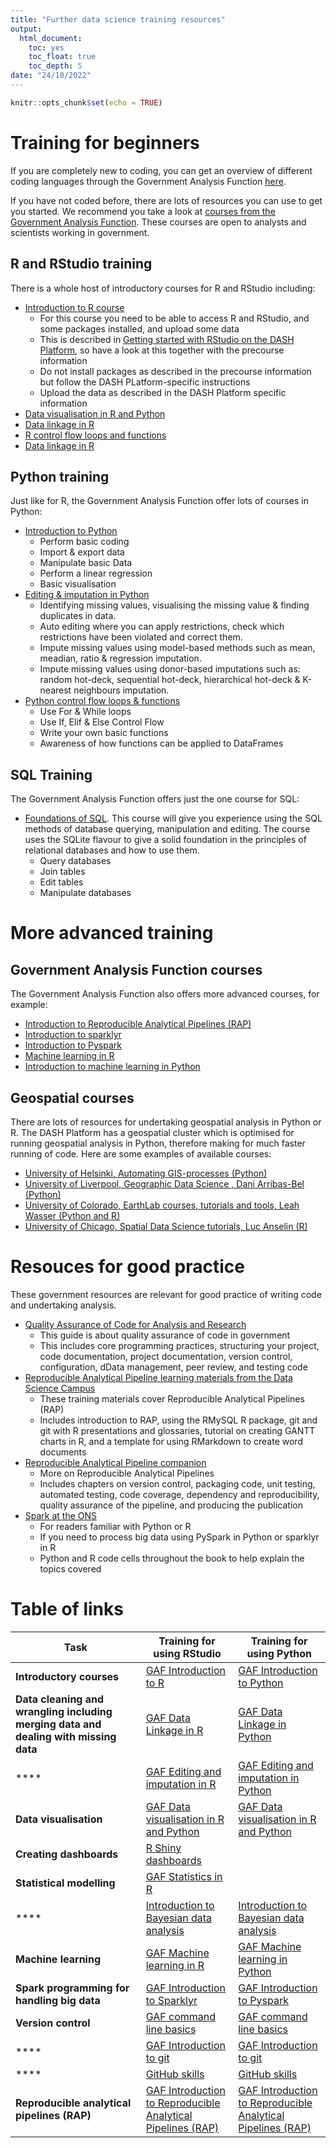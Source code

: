 ```yaml
---
title: "Further data science training resources"
output:
  html_document:
    toc: yes
    toc_float: true
    toc_depth: 5
date: "24/10/2022"
---
```


```r
knitr::opts_chunk$set(echo = TRUE)
```

# Training for beginners  

If you are completely new to coding, you can get an overview of different coding languages through the Government Analysis Function [here](https://analysisfunction.civilservice.gov.uk/training/awareness-of-new-coding-tools/).  

If you have not coded before, there are lots of resources you can use to get you started. We recommend you take a look at [courses from the Government Analysis Function](https://analysisfunction.civilservice.gov.uk/training-courses/?keyword=&training_category=&type=online&participation=&provider=&training_location=&submit=Go). These courses are open to analysts and scientists working in government. 

## R and RStudio training 

There is a whole host of introductory courses for R and RStudio including:  

* [Introduction to R course](https://analysisfunction.civilservice.gov.uk/training/introduction-to-r/)  
    + For this course you need to be able to access R and RStudio, and some packages installed, and upload some data  
    + This is described in [Getting started with RStudio on the DASH Platform](https://defra-data-science-centre-of-excellence.github.io/CDAP_training/RStudio_in_CDAP/getting_started/), so have a look at this together with the precourse information  
    + Do not install packages as described in the precourse information but follow the DASH PLatform-specific instructions  
    + Upload the data as described in the DASH Platform specific information  
* [Data visualisation in R and Python](https://analysisfunction.civilservice.gov.uk/training/data-visualisation-in-r-and-python/)  
* [Data linkage in R](https://analysisfunction.civilservice.gov.uk/training/data-linkage-in-r/)  
* [R control flow loops and functions](https://analysisfunction.civilservice.gov.uk/training/r-control-flow-loops-and-functions/)  
* [Data linkage in R](https://analysisfunction.civilservice.gov.uk/training/introduction-to-sparklyr/)  


## Python training

Just like for R, the Government Analysis Function offer lots of courses in Python:  

* [Introduction to Python](https://analysisfunction.civilservice.gov.uk/training/introduction-to-python/)  
    + Perform basic coding  
    + Import & export data  
    + Manipulate basic Data  
    + Perform a linear regression  
    + Basic visualisation  

* [Editing & imputation in Python](https://analysisfunction.civilservice.gov.uk/training/editing-and-imputation-in-python/)  
    + Identifying missing values, visualising the missing value & finding duplicates in data.  
    + Auto editing where you can apply restrictions, check which restrictions have been violated and correct them.  
    + Impute missing values using model-based methods such as mean, meadian, ratio & regression imputation.  
    + Impute missing values using donor-based imputations such as: random hot-deck, sequential hot-deck, hierarchical hot-deck & K-nearest neighbours imputation.  

* [Python control flow loops & functions](https://analysisfunction.civilservice.gov.uk/training/python-control-flow-loops-and-functions/)  
    + Use For & While loops  
    + Use If, Elif & Else Control Flow  
    + Write your own basic functions  
    + Awareness of how functions can be applied to DataFrames  
    
## SQL Training  
The Government Analysis Function offers just the one course for SQL:  

* [Foundations of SQL](https://analysisfunction.civilservice.gov.uk/training/foundations-of-sql/). This course will give you experience using the SQL methods of database querying, manipulation and editing. The course uses the SQLite flavour to give a solid foundation in the principles of relational databases and how to use them.  
    + Query databases  
    + Join tables  
    + Edit tables  
    + Manipulate databases  

# More advanced training  

## Government Analysis Function courses

The Government Analysis Function also offers more advanced courses, for example:  

* [Introduction to Reproducible Analytical Pipelines (RAP)](https://analysisfunction.civilservice.gov.uk/training/introduction-to-reproducible-analytical-pipelines-rap/)  
* [Introduction to sparklyr](https://analysisfunction.civilservice.gov.uk/training/introduction-to-sparklyr/)  
* [Introduction to Pyspark](https://analysisfunction.civilservice.gov.uk/training/introduction-to-pyspark/)  
* [Machine learning in R](https://analysisfunction.civilservice.gov.uk/training/machine-learning-in-r/)  
* [Introduction to machine learning in Python](https://analysisfunction.civilservice.gov.uk/training/introduction-to-machine-learning-in-python/)  

## Geospatial courses

There are lots of resources for undertaking geospatial analysis in Python or R. The DASH Platform has a geospatial cluster which is optimised for running geospatial analysis in Python, therefore making for much faster running of code.  Here are some examples of available courses:

* [University of Helsinki, Automating GIS-processes (Python)](https://autogis-site.readthedocs.io/en/latest/index.html)  
* [University of Liverpool, Geographic Data Science , Dani Arribas-Bel (Python)](https://darribas.org/gds_course/content/home.html)  
* [University of Colorado, EarthLab courses, tutorials and tools, Leah Wasser (Python and R)](https://www.earthdatascience.org/)  
* [University of Chicago, Spatial Data Science tutorials, Luc Anselin (R)](https://spatialanalysis.github.io/tutorials/)  


# Resouces for good practice  

These government resources are relevant for good practice of writing code and undertaking analysis.  

* [Quality Assurance of Code for Analysis and Research](https://best-practice-and-impact.github.io/qa-of-code-guidance/intro.html)  
    + This guide is about quality assurance of code  in government  
    + This includes core programming practices, structuring your project, code documentation, project documentation, version control, configuration, dData management, peer review, and testing code  
* [Reproducible Analytical Pipeline learning materials from the Data Science Campus](https://github.com/datasciencecampus/gov-uk-rap-materials)  
    + These training materials cover Reproducible Analytical Pipelines (RAP)
    + Includes introduction to RAP, using the RMySQL R package, git and git with R presentations and glossaries, tutorial on creating GANTT charts in R, and a template for using RMarkdown to create word documents  
* [Reproducible Analytical Pipeline companion](https://ukgovdatascience.github.io/rap_companion/)  
    + More on Reproducible Analytical Pipelines  
    + Includes chapters on version control, packaging code, unit testing, automated testing, code coverage, dependency and reproducibility, quality assurance of the pipeline, and producing the publication  
* [Spark at the ONS](https://best-practice-and-impact.github.io/ons-spark/intro.html)  
    + For readers familiar with Python or R  
    + If you need to process big data using PySpark in Python or sparklyr in R  
    + Python and R code cells throughout the book to help explain the topics covered 
    
# Table of links
    
| **Task**                                                                             | Training for using RStudio                                  | Training for using Python                                   |
|--------------------------------------------------------------------------------------|-------------------------------------------------------------|-------------------------------------------------------------|
| **Introductory courses**                                                             | [GAF Introduction to R](https://analysisfunction.civilservice.gov.uk/training/introduction-to-r/)                                       | [GAF Introduction to Python](https://analysisfunction.civilservice.gov.uk/training/introduction-to-python/)                                  |
| **Data cleaning and wrangling including merging data and dealing with missing data** | [GAF Data Linkage in R](https://learninghub.ons.gov.uk/enrol/index.php?id=1245)                                       | [GAF Data Linkage in Python](https://learninghub.ons.gov.uk/enrol/index.php?id=1313)                                 |
| ****                                                                                 | [GAF Editing and imputation in R](https://analysisfunction.civilservice.gov.uk/training/editing-and-imputation-in-r/)                             | [GAF Editing and imputation in Python](https://analysisfunction.civilservice.gov.uk/training/editing-and-imputation-in-python/)                        |
| **Data visualisation**                                                               | [GAF Data visualisation in R and Python](https://analysisfunction.civilservice.gov.uk/training/data-visualisation-in-r-and-python/)                      | [GAF Data visualisation in R and Python](https://analysisfunction.civilservice.gov.uk/training/data-visualisation-in-r-and-python/)                      |
| **Creating dashboards**                                                              | [R Shiny dashboards](https://shiny.rstudio.com/tutorial/)                                          |                                                             |
| **Statistical modelling**                                                            | [GAF Statistics in R](https://gss.civilservice.gov.uk/training/statistics-in-r/)                                        |                                                             |
| ****                                                                                 | [Introduction to Bayesian data analysis](https://analysisfunction.civilservice.gov.uk/training/introduction-to-bayesian-data-analysis/)                      | [Introduction to Bayesian data analysis](https://analysisfunction.civilservice.gov.uk/training/introduction-to-bayesian-data-analysis/)                      |
| **Machine learning**                                                                 | [GAF Machine learning in R](https://analysisfunction.civilservice.gov.uk/training/machine-learning-in-r/)                                  | [GAF Machine learning in Python](https://analysisfunction.civilservice.gov.uk/training/introduction-to-machine-learning-in-python/)                             |
| **Spark programming for handling big data**                                          | [GAF Introduction to Sparklyr](https://analysisfunction.civilservice.gov.uk/training/introduction-to-sparklyr/)                                | [GAF Introduction to Pyspark](https://analysisfunction.civilservice.gov.uk/training/introduction-to-pyspark/)                                 |
| **Version control**                                                                  | [GAF command line basics](https://analysisfunction.civilservice.gov.uk/training/command-line-basics/)                                     | [GAF command line basics](https://analysisfunction.civilservice.gov.uk/training/command-line-basics/)                                     |
| ****                                                                                 | [GAF Introduction to git](https://analysisfunction.civilservice.gov.uk/training/introduction-to-git/)                                    | [GAF Introduction to git](https://analysisfunction.civilservice.gov.uk/training/introduction-to-git/)                                     |
| ****                                                                                 | [GitHub skills](https://skills.github.com/)                                               | [GitHub skills](https://skills.github.com/)                                               |
| **Reproducible analytical pipelines (RAP)**                                          | [GAF Introduction to Reproducible Analytical Pipelines (RAP)](https://analysisfunction.civilservice.gov.uk/training/introduction-to-reproducible-analytical-pipelines-rap/) | [GAF Introduction to Reproducible Analytical Pipelines (RAP)](https://analysisfunction.civilservice.gov.uk/training/introduction-to-reproducible-analytical-pipelines-rap/) |
